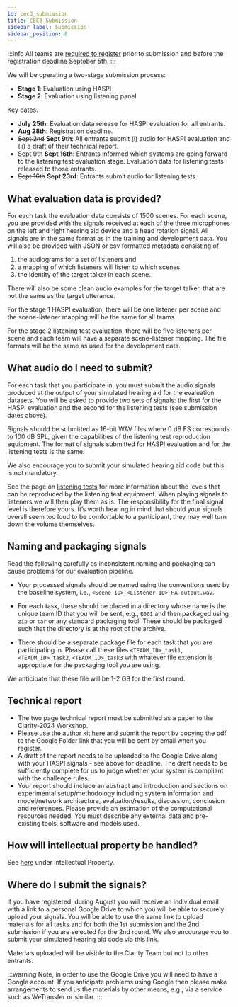 ```yaml
---
id: cec3_submission
title: CEC3 Submission
sidebar_label: Submission
sidebar_position: 8
---
```



:::info
All teams are [required to register](./cec3_registration) prior to submission and before the registration deadline Septeber 5th.
:::

We will be operating a two-stage submission process:

- **Stage 1**: Evaluation using HASPI
- **Stage 2**: Evaluation using listening panel

Key dates.

- **July 25th**: Evaluation data release for HASPI evaluation for all entrants.
- **Aug 28th**: Registration deadline.
- ~~Sept 2nd~~ **Sept 9th**: All entrants submit (i) audio for HASPI evaluation and (ii) a draft of their technical report.
- ~~Sept 9th~~ **Sept 16th**: Entrants informed which systems are going forward to the listening test evaluation stage. Evaluation data for listening tests released to those entrants.
- ~~Sept 16th~~ **Sept 23rd**: Entrants submit audio for listening tests.

## What evaluation data is provided?

For each task the evaluation data consists of 1500 scenes. For each scene, you are provided with the signals received at each of the three microphones on the left and right hearing aid device and a head rotation signal. All signals are in the same format as in the training and development data. You will also be provided with JSON or csv formatted metadata consisting of

  1. the audiograms for a set of listeners and
  2. a mapping of which listeners will listen to which scenes.
  3. the identity of the target talker in each scene.

There will also be some clean audio examples for the target talker, that are not the same as the target utterance.

For the stage 1 HASPI evaluation, there will be one listener per scene and the scene-listener mapping will be the same for all teams.

For the stage 2 listening test evaluation, there will be five listeners per scene and each team will have a separate scene-listener mapping. The file formats will be the same as used for the development data.

## What audio do I need to submit?

For each task that you participate in, you must submit the audio signals produced at the output of your simulated hearing aid for the evaluation datasets. You will be asked to provide two sets of signals: the first for the HASPI evaluation and the second for the listening tests (see submission dates above).

Signals should be submitted as 16-bit WAV files where 0 dB FS corresponds to 100 dB SPL, given the capabilities of the listening test reproduction equipment. The format of signals submitted for HASPI evaluation and for the listening tests is the same.

We also encourage you to submit your simulated hearing aid code but this is not mandatory.

See the page on [listening tests](cec2_listening_tests) for more information about the levels that can be reproduced by the listening test equipment. When playing signals to listeners we will then play them as is. The responsibility for the final signal level is therefore yours. It’s worth bearing in mind that should your signals overall seem too loud to be comfortable to a participant, they may well turn down the volume themselves.

## Naming and packaging signals

Read the following carefully as inconsistent naming and packaging can cause problems for our evaluation pipeline.

- Your processed signals should be named using the conventions used by the baseline system, i.e., `<Scene ID>_<Listener ID>_HA-output.wav`.

- For each task, these should be placed in a directory whose name is the unique team ID that you will be sent, e.g., `E001` and  then packaged using `zip` or `tar` or any standard packaging tool. These should be packaged such that the directory is at the root of the archive.

- There should be a separate package file for each task that you are participating in. Please call these files `<TEADM_ID>_task1`, `<TEADM_ID>_task2`, `<TEADM_ID>_task3` with whatever file extension is appropriate for the packaging tool you are using.

We anticipate that these file will be 1-2 GB for the first round.

## Technical report

- The two page technical report must be submitted as a paper to the Clarity-2024 Workshop.
- Please use the <a href="/CEC3_paper_kit.tar.gz"> author kit here</a> and submit the report by copying the pdf to the Google Folder link that you will be sent by email when you register.
- A draft of the report needs to be uploaded to the Google Drive along with your HASPI signals - see above for deadline. The draft needs to be sufficiently complete for us to judge whether your system is compliant with the challenge rules.
- Your report should include an abstract and introduction and sections on experimental setup/methodology including system information and model/network architecture, evaluation/results, discussion, conclusion and references. Please provide an estimation of the computational resources needed. You must describe any external data and pre-existing tools, software and models used.

## How will intellectual property be handled?

See [here](./cec3_rules#intellectual-property) under Intellectual Property.

## Where do I submit the signals?

If you have registered, during August you will receive an individual email with a link to a personal Google Drive to which you will be able to securely upload your signals. You will be able to use the same link to upload materials for all tasks and for both the 1st submission and the 2nd submission if you are selected for the 2nd round. We also encourage you to submit your simulated hearing aid code via this link.

Materials uploaded will be visible to the Clarity Team but not to other entrants.

:::warning
Note, in order to use the Google Drive you will need to have a Google account. If you anticipate problems using Google then please make arrangements to send us the materials by other means, e.g., via a service such as WeTransfer or similar.
:::
